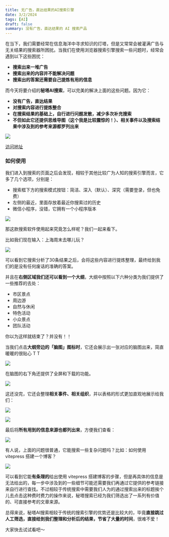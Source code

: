 ```yaml
---
title: 无广告，直达结果的AI搜索引擎
date: 3/2/2024
tags: [AI]
draft: false
summary: 没有广告，直达结果的 AI 搜索产品
---
```


在当下，我们需要经常在信息海洋中寻求知识的灯塔，但是又常常会被灌满广告与无关结果的搜索器所困扰。当我们在使用浏览器搜索引擎搜索一些问题时，经常会遇到以下这些困扰：

*   **搜索出来一堆广告**
*   **搜索出来的内容并不能解决问题**
*   **搜索出的答案还需要自己提炼有用的信息**

而今天将要介绍的**秘塔AI搜索**，可以完美的解决上面的这些问题。因为它：

*   **没有广告，直达结果**
*   **对搜索内容进行提炼整合**
*   **在搜索结果的基础上，自行进行问题发散，减少多次补充搜索**
*   **不但如此它还提供思维导图（这个我是比较震惊的！）、相关事件以及搜索结果中涉及到的参考来源都罗列出来**

![](https://note.ihsxu.com/api/imgs/1709306267278.webp)

[访问地址](https://metaso.cn/)

### 如何使用

我们进入到搜索的页面之后会发现，相较于其他比较广为人知的搜索引擎而言，它多了几个选项，分别是：

*   搜索框下方的搜索模式按钮：简洁、深入（默认）、深究（需要登录，但也免费）
*   左侧的最近，里面存放着最近你搜索过的历史
*   微信小程序，没错，它拥有一个小程序版本

![](https://note.ihsxu.com/api/imgs/1709306544863.webp)

那这款搜索软件使用起来究竟怎么样呢？我们一起来看下。

比如我们现在输入：上海周末去哪儿玩？

![](https://note.ihsxu.com/api/imgs/1709306692043.webp)

可以看到它搜索分析了30条结果之后，会将这些内容进行提炼整理，最终给到我们的是没有任何废话的准确的答案。

并且在**右侧区域我们还可以看到一个大纲**，大纲中按照以下六种分类为我们提供了一些推荐的去处：

*   市区景点
*   周边游
*   自然与休闲
*   特色活动
*   小众景点
*   团队活动

你以为这样就结束了？并没有！！

当我们点击**大纲旁边的「脑图」图标时**，它还会展示出一张对应的脑图出来，简直暖暖的很贴心 T T

![](https://note.ihsxu.com/api/imgs/1709307035855.webp)

在脑图的右下角还提供了全屏和下载的功能。

![](https://note.ihsxu.com/api/imgs/1709307120593.webp)

这还没完，它还会整理**相关事件、相关组织**，并以表格的形式更加直观地展示给我们：

![](https://note.ihsxu.com/api/imgs/1709307502513.webp)

![](https://note.ihsxu.com/api/imgs/1709307516306.webp)

最后将**所有用到的信息来源也都列出来**，方便我们查看：

![](https://note.ihsxu.com/api/imgs/1709307558732.webp)

有人说，上面的问题很普通，它能搜索一些复杂问题吗？比如：如何使用 vitepress 搭建一个博客？

![](https://note.ihsxu.com/api/imgs/1709347522143.webp)

可以看到它能**有条理的**给出使用 vitepress 搭建博客的步骤，但是再具体的信息是无法给出的，每一步中涉及到的一些细节可能还需要我们再通过它提供的参考链接来自行进行查找。不过相较于传统搜索中需要我们人为的通过搜索出来的标题挨个儿去点击这种费时费力的操作来说，秘塔搜索已经为我们筛选出了一系列有价值的、可直接参考的文章来源。

总得来说，秘塔AI搜索相较于传统的搜索引擎的优势还是比较大的，毕竟**直接跳过人工筛选，直接给到我们整理和分析后的结果，节省了大量的时间**，很难不爱！

大家快去试试看吧～

